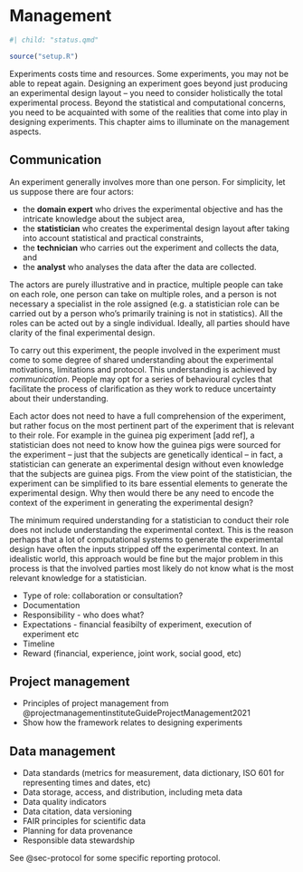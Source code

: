 # Management {#sec-management}


```r
#| child: "status.qmd"
```

```r
source("setup.R")
```

Experiments costs time and resources. Some experiments, you may not be able to repeat again. Designing an experiment goes beyond just producing an experimental design layout -- you need to consider holistically the total experimental process. Beyond the statistical and computational concerns, you need to be acquainted with some of the realities that come into play in designing experiments. This chapter aims to illuminate on the management aspects. 

## Communication

An experiment generally involves more than one person. For simplicity, let us suppose there are four actors:

* the **domain expert** who drives the experimental objective and has the intricate knowledge about the subject area,
* the **statistician** who creates the experimental design layout after taking into account statistical and practical constraints,  
* the **technician** who carries out the experiment and collects the data, and
* the **analyst** who analyses the data after the data are collected. 

The actors are purely illustrative and in practice, multiple people can take on each role, one person can take on multiple roles, and a person is not necessary a specialist in the role assigned (e.g. a statistician role can be carried out by a person who's primarily training is not in statistics). All the roles can be acted out by a single individual. Ideally, all parties should have clarity of the final experimental design. 

To carry out this experiment, the people involved in the experiment must come to some degree of shared understanding about the experimental motivations, limitations and protocol. This understanding is achieved by *communication*. People may opt for a series of behavioural cycles that facilitate the process of clarification as they work to reduce uncertainty about their understanding.  



Each actor does not need to have a full comprehension of the experiment, but rather focus on the most pertinent part of the experiment that is relevant to their role. 
For example in the guinea pig experiment [add ref], a statistician does not need to know how the guinea pigs were sourced for the experiment -- just that the subjects are genetically identical -- in fact, a statistician can generate an experimental design without even knowledge that the subjects are guinea pigs. From the view point of the statistician, the experiment can be simplified to its bare essential elements to generate the experimental design. Why then would there be any need to encode the context of the experiment in generating the experimental design?

The minimum required understanding for a statistician to conduct their role does not include understanding the experimental context. This is the reason perhaps that a lot of computational systems to generate the experimental design have often the inputs stripped off the experimental context. In an idealistic world, this approach would be fine but the major problem in this process is that the involved parties most likely do not know what is the most relevant knowledge for a statistician. 



- Type of role: collaboration or consultation?
- Documentation
- Responsibility - who does what?  
- Expectations - financial feasibilty of experiment, execution of experiment etc
- Timeline
- Reward (financial, experience, joint work, social good, etc) 

## Project management

- Principles of project management from @projectmanagementinstituteGuideProjectManagement2021
- Show how the framework relates to designing experiments

## Data management

- Data standards (metrics for measurement, data dictionary, ISO 601 for representing times and dates, etc) 
- Data storage, access, and distribution, including meta data
- Data quality indicators
- Data citation, data versioning
- FAIR principles for scientific data 
- Planning for data provenance
- Responsible data stewardship

See @sec-protocol for some specific reporting protocol.
